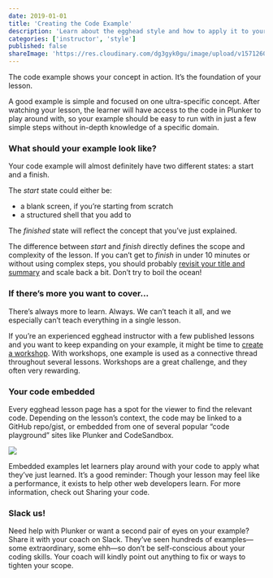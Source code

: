 ```yaml
---
date: 2019-01-01
title: 'Creating the Code Example'
description: 'Learn about the egghead style and how to apply it to your own content.'
categories: ['instructor', 'style']
published: false
shareImage: 'https://res.cloudinary.com/dg3gyk0gu/image/upload/v1571260698/og-image-assets/share_image_style.png'
---
```


The code example shows your concept in action. It’s the foundation of your lesson.

A good example is simple and focused on one ultra-specific concept. After watching your lesson, the learner will have access to the code in Plunker to play around with, so your example should be easy to run with in just a few simple steps without in-depth knowledge of a specific domain.

### What should your example look like?

Your code example will almost definitely have two different states: a start and a finish.

The _start_ state could either be:

- a blank screen, if you’re starting from scratch
- a structured shell that you add to

The _finished_ state will reflect the concept that you’ve just explained.

The difference between _start_ and _finish_ directly defines the scope and complexity of the lesson. If you can’t get to _finish_ in under 10 minutes or without using complex steps, you should probably [revisit your title and summary](/instructor/style-guide/thinking-in-lessons) and scale back a bit. Don’t try to boil the ocean!

### If there’s more you want to cover...

There’s always more to learn. Always. We can’t teach it all, and we especially can’t teach everything in a single lesson.

If you’re an experienced egghead instructor with a few published lessons and you want to keep expanding on your example, it might be time to [create a workshop](/instructor/workshops). With workshops, one example is used as a connective thread throughout several lessons. Workshops are a great challenge, and they often very rewarding.

### Your code embedded

Every egghead lesson page has a spot for the viewer to find the relevant code. Depending on the lesson’s context, the code may be linked to a GitHub repo/gist, or embedded from one of several popular “code playground” sites like Plunker and CodeSandbox.

![](./your-code-embedded.png)

Embedded examples let learners play around with your code to apply what they’ve just learned. It’s a good reminder: Though your lesson may feel like a performance, it exists to help other web developers learn. For more information, check out Sharing your code.

### Slack us!

Need help with Plunker or want a second pair of eyes on your example? Share it with your coach on Slack. They’ve seen hundreds of examples—some extraordinary, some ehh—so don’t be self-conscious about your coding skills. Your coach will kindly point out anything to fix or ways to tighten your scope.